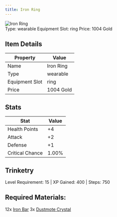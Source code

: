 ```yaml
---
title: Iron Ring
---
```


<div className="flex items-start gap-6 mb-8">
  <div className="flex-shrink-0">
    <img src="/assets/resources/trinketry/rings/iron_ring.png" alt="Iron Ring" className="w-24 h-24 border rounded-lg" />
  </div>
  <div className="flex-1">
    <div className="space-y-2">
            <div className="flex flex-wrap gap-4 text-sm">
        <span className="px-2 py-1 bg-green-100 dark:bg-green-900 rounded-md">
          Type: wearable
        </span>
        <span className="px-2 py-1 bg-purple-100 dark:bg-purple-900 rounded-md">
          Equipment Slot: ring
        </span>
        <span className="px-2 py-1 bg-yellow-100 dark:bg-yellow-900 rounded-md">
          Price: 1004 Gold
        </span>
      </div>
    </div>
  </div>
</div>

## Item Details
| Property | Value |
|----------|-------|
| Name | Iron Ring |
| Type | wearable |
| Equipment Slot | ring |
| Price | 1004 Gold |

## Stats
| Stat | Value |
|------|-------|
| Health Points | +4 |
| Attack | +2 |
| Defense | +1 |
| Critical Chance | 1.00% |

## Trinketry
Level Requirement: 15 | XP Gained: 400 | Steps: 750

## Required Materials:
12x [Iron Bar](/docs/resources/individual/iron_bar)
3x [Dustmote Crystal](/docs/resources/individual/dustmote_crystal)

